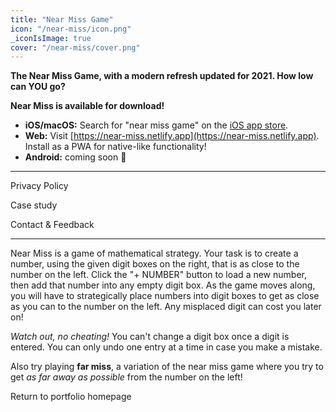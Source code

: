```yaml
---
title: "Near Miss Game"
icon: "/near-miss/icon.png"
_iconIsImage: true
cover: "/near-miss/cover.png"
---
```



<Callout icon="👉" bgColor="gray">

**The Near Miss Game, with a modern refresh updated for 2021. How low can YOU go?**

</Callout>

<Callout icon="🥳" textColor="black">

**Near Miss is available for download!**

- **iOS/macOS:** Search for "near miss game" on the [iOS app store](https://apps.apple.com/us/app/near-miss-game/id1570190296).
- **Web:** Visit [https://near-miss.netlify.app](https://near-miss.netlify.app). Install as a PWA for native-like functionality!
- **Android:** coming soon 👀

</Callout>

---

<PageLink icon="🔒" color="orange" to="/near-miss/privacy">

Privacy Policy

</PageLink>

<PageLink icon="🧑‍💻" color="green" to="/near-miss/case-study">

Case study

</PageLink>

<PageLink icon="📨" color="blue" to="/near-miss/contact">

Contact & Feedback

</PageLink>

---

Near Miss is a game of mathematical strategy. Your task is to create a number, using the given digit boxes on the right, that is as close to the number on the left. Click the "+ NUMBER" button to load a new number, then add that number into any empty digit box. As the game moves along, you will have to strategically place numbers into digit boxes to get as close as you can to the number on the left. Any misplaced digit can cost you later on!

*Watch out, no cheating!* You can't change a digit box once a digit is entered. You can only undo one entry at a time in case you make a mistake.

<Callout icon="💬" textColor="black">

Also try playing **far miss**, a variation of the near miss game where you try to get *as far away as possible* from the number on the left!

</Callout>

<p />

<PageLink icon="🔙" to="/">

Return to portfolio homepage

</PageLink>